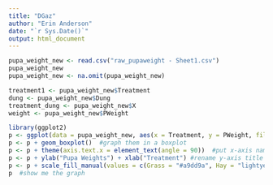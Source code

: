 ```yaml
---
title: "DGaz"
author: "Erin Anderson"
date: "`r Sys.Date()`"
output: html_document
---
```



```r
pupa_weight_new <- read.csv("raw_pupaweight - Sheet1.csv")
pupa_weight_new
pupa_weight_new <- na.omit(pupa_weight_new)
```

 
```r
treatment1 <- pupa_weight_new$Treatment
dung <- pupa_weight_new$Dung
treatment_dung <- pupa_weight_new$X
weight <- pupa_weight_new$PWeight
```

```r
library(ggplot2)
p <- ggplot(data = pupa_weight_new, aes(x = Treatment, y = PWeight, fill = Dung))  #define the variables
p <- p + geom_boxplot()  #graph them in a boxplot
p <- p + theme(axis.text.x = element_text(angle = 90))  #put x-axis names at 90deg
p <- p + ylab("Pupa Weights") + xlab("Treatment") #rename y-axis title
p <- p + scale_fill_manual(values = c(Grass = "#a9dd9a", Hay = "lightyellow"))
p  #show me the graph
```


